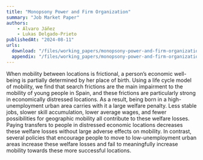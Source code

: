 ```yaml
---
title: "Monopsony Power and Firm Organization"
summary: "Job Market Paper"
authors: 
    - Álvaro Jáñez
    - Lukas Delgado-Prieto
publishedAt: "2024-08-11"
urls: 
  download: "/files/working_papers/monopsony-power-and-firm-organization/JMP_Firm_Org.pdf"
  appendix: "/files/working_papers/monopsony-power-and-firm-organization/JMP_Firm_Org_app.pdf"
---
```

When mobility between locations is frictional, a person’s economic well-being is partially determined by her place of birth. Using a life cycle model of mobility, we find that search frictions are the main impairment to the mobility of young people in Spain, and these frictions are particularly strong in economically distressed locations. As a result, being born in a high-unemployment urban area carries with it a large welfare penalty. Less stable jobs, slower skill accumulation, lower average wages, and fewer possibilities for geographic mobility all contribute to these welfare losses. Paying transfers to people in distressed economic locations decreases these welfare losses without large adverse effects on mobility. In contrast, several policies that encourage people to move to low-unemployment urban areas increase these welfare losses and fail to meaningfully increase mobility towards these more successful locations.
